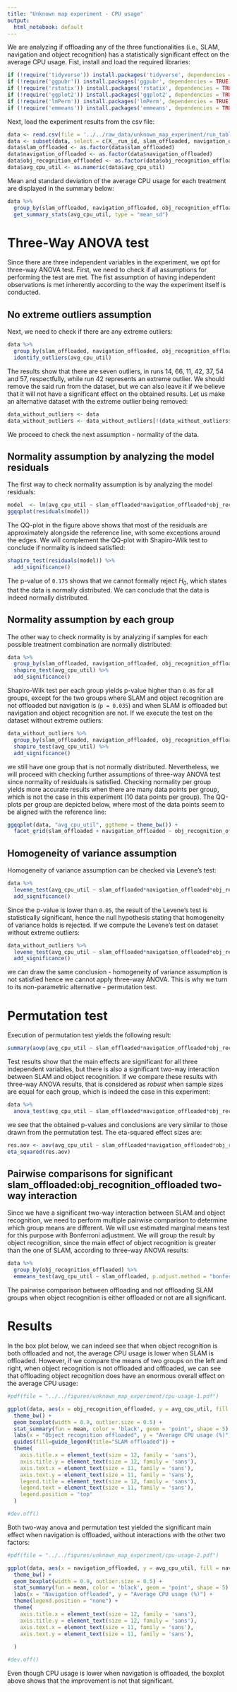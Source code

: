 ```yaml
---
title: "Unknown map experiment - CPU usage"
output:
  html_notebook: default
---
```


We are analyzing if offloading any of the three functionalities (i.e., SLAM, navigation and object recognition) has a statistically significant effect on the average CPU usage. Fist, install and load the required libraries:
```r
if (!require('tidyverse')) install.packages('tidyverse', dependencies = TRUE); library('tidyverse')
if (!require('ggpubr')) install.packages('ggpubr', dependencies = TRUE); library('ggpubr')
if (!require('rstatix')) install.packages('rstatix', dependencies = TRUE); library('rstatix')
if (!require('ggplot2')) install.packages('ggplot2', dependencies = TRUE); library('ggplot2')
if (!require('lmPerm')) install.packages('lmPerm', dependencies = TRUE); library('lmPerm')
if (!require('emmeans')) install.packages('emmeans', dependencies = TRUE); library('emmeans')
```

Next, load the experiment results from the csv file:
```r
data <- read.csv(file = '../../raw_data/unknown_map_experiment/run_table.csv')
data <- subset(data, select = c(X__run_id, slam_offloaded, navigation_offloaded, obj_recognition_offloaded, avg_cpu_util))
data$slam_offloaded <- as.factor(data$slam_offloaded)
data$navigation_offloaded <- as.factor(data$navigation_offloaded)
data$obj_recognition_offloaded <- as.factor(data$obj_recognition_offloaded)
data$avg_cpu_util <- as.numeric(data$avg_cpu_util)
```

Mean and standard deviation of the average CPU usage for each treatment are displayed in the summary below:
```r
data %>%
  group_by(slam_offloaded, navigation_offloaded, obj_recognition_offloaded) %>%
  get_summary_stats(avg_cpu_util, type = "mean_sd")
```

# Three-Way ANOVA test

Since there are three independent variables in the experiment, we opt for three-way ANOVA test. First, we need to check if all assumptions for performing the test are met. The fist assumption of having independent observations is met inherently according to the way the experiment itself is conducted. 

## No extreme outliers assumption

Next, we need to check if there are any extreme outliers:

```r
data %>%
  group_by(slam_offloaded, navigation_offloaded, obj_recognition_offloaded) %>%
  identify_outliers(avg_cpu_util)
```

The results show that there are seven outliers, in runs 14, 66, 11, 42, 37, 54 and 57, respectfully, while run 42 represents an extreme outlier. We should remove the said run from the dataset, but we can also leave it if we believe that it will not have a significant effect on the obtained results. Let us make an alternative dataset with the extreme outlier being removed:

```r
data_without_outliers <- data
data_without_outliers <- data_without_outliers[!(data_without_outliers$X__run_id == 'run_42'),]
```
We proceed to check the next assumption - normality of the data. 

## Normality assumption by analyzing the model residuals

The first way to check normality assumption is by analyzing the model residuals:

```r
model  <- lm(avg_cpu_util ~ slam_offloaded*navigation_offloaded*obj_recognition_offloaded, data = data)
ggqqplot(residuals(model))
```

The QQ-plot in the figure above shows that most of the residuals are approximately alongside the reference line, with some exceptions around the edges. We will complement the QQ-plot with Shapiro-Wilk test to conclude if normality is indeed satisfied:
```r
shapiro_test(residuals(model)) %>%
  add_significance()
```
The p-value of `0.175` shows that we cannot formally reject $H_0$, which states that the data is normally distributed. We can conclude that the data is indeed normally distributed.

## Normality assumption by each group

The other way to check normality is by analyzing if samples for each possible treatment combination are normally distributed:

```r
data %>%
  group_by(slam_offloaded, navigation_offloaded, obj_recognition_offloaded) %>%
  shapiro_test(avg_cpu_util) %>%
  add_significance()
```

Shapiro-Wilk test per each group yields p-value higher than `0.05` for all groups, except for the two groups where SLAM and object recognition are not offloaded but navigation is (`p = 0.035`) and when SLAM is offloaded but navigation and object recognition are not. If we execute the test on the dataset without extreme outliers:
```r
data_without_outliers %>%
  group_by(slam_offloaded, navigation_offloaded, obj_recognition_offloaded) %>%
  shapiro_test(avg_cpu_util) %>%
  add_significance()
```
we still have one group that is not normally distributed. Nevertheless, we will proceed with checking further assumptions of three-way ANOVA test since normality of residuals is satisfied. Checking normality per group yields more accurate results when there are many data points per group, which is not the case in this experiment (10 data points per group). The QQ-plots per group are depicted below, where most of the data points seem to be aligned with the reference line:

```r
ggqqplot(data, "avg_cpu_util", ggtheme = theme_bw()) +
  facet_grid(slam_offloaded + navigation_offloaded ~ obj_recognition_offloaded, labeller = "label_both")
```

## Homogeneity of variance assumption

Homogeneity of variance assumption can be checked via Levene’s test:

```r
data %>% 
  levene_test(avg_cpu_util ~ slam_offloaded*navigation_offloaded*obj_recognition_offloaded) %>%
  add_significance()
```
Since the p-value is lower than `0.05`, the result of the Levene's test is statistically significant, hence the null hypothesis stating that homogeneity of variance holds is rejected. If we compute the Levene's test on dataset without extreme outliers:
```r
data_without_outliers %>% 
  levene_test(avg_cpu_util ~ slam_offloaded*navigation_offloaded*obj_recognition_offloaded) %>%
  add_significance()
```
we can draw the same conclusion - homogeneity of variance assumption is not satisfied hence we cannot apply three-way ANOVA. This is why we turn to its non-parametric alternative - permutation test.

# Permutation test

Execution of permutation test yields the following result:
```r
summary(aovp(avg_cpu_util ~ slam_offloaded*navigation_offloaded*obj_recognition_offloaded, data = data, perm="Prob", maxIter=500000, nCycle=100, Ca=0.001))
```
Test results show that the main effects are significant for all three independent variables, but there is also a significant two-way interaction between SLAM and object recognition. If we compare these results with three-way ANOVA results, that is considered as _robust_ when sample sizes are equal for each group, which is indeed the case in this experiment:
```r
data %>% 
  anova_test(avg_cpu_util ~ slam_offloaded*navigation_offloaded*obj_recognition_offloaded)

```
we see that the obtained p-values and conclusions are very similar to those drawn from the permutation test. The eta-squared effect sizes are:
```r
res.aov <- aov(avg_cpu_util ~ slam_offloaded*navigation_offloaded*obj_recognition_offloaded, data = data)
eta_squared(res.aov)
```

## Pairwise comparisons for significant slam_offloaded:obj_recognition_offloaded two-way interaction 

Since we have a significant two-way interaction between SLAM and object recognition, we need to perform multiple pairwise comparison to determine which group means are different. We will use estimated marginal means test for this purpose with Bonferroni adjustment. We will group the result by object recognition, since the main effect of object recognition is greater than the one of SLAM, according to three-way ANOVA results:
```r
data %>% 
  group_by(obj_recognition_offloaded) %>%
  emmeans_test(avg_cpu_util ~ slam_offloaded, p.adjust.method = "bonferroni", detailed = TRUE) 
```
The pairwise comparison between offloading and not offloading SLAM groups when object recognition is either offloaded or not are all significant.

# Results

In the box plot below, we can indeed see that when object recognition is both offloaded and not, the average CPU usage is lower when SLAM is offloaded. However, if we compare the means of two groups on the left and right, when object recognition is not offloaded and offloaded, we can see that offloading object recognition does have an enormous overall effect on the average CPU usage:
```r
#pdf(file = "../../figures/unknown_map_experiment/cpu-usage-1.pdf")

ggplot(data, aes(x = obj_recognition_offloaded, y = avg_cpu_util, fill = slam_offloaded)) +
  theme_bw() + 
  geom_boxplot(width = 0.9, outlier.size = 0.5) + 
  stat_summary(fun = mean, color = 'black', geom = 'point', shape = 5) +
  labs(x = "Object recognition offloaded", y = "Average CPU usage (%)") +
  guides(fill=guide_legend(title="SLAM offloaded")) +
  theme(
    axis.title.x = element_text(size = 12, family = 'sans'),
    axis.title.y = element_text(size = 12, family = 'sans'),
    axis.text.x = element_text(size = 11, family = 'sans'),
    axis.text.y = element_text(size = 11, family = 'sans'),
    legend.title = element_text(size = 12, family = 'sans'),
    legend.text = element_text(size = 11, family = 'sans'),
    legend.position = "top"
  )

#dev.off()
```

Both two-way anova and permutation test yielded the significant main effect when navigation is offloaded, without interactions with the other two factors:
```r
#pdf(file = "../../figures/unknown_map_experiment/cpu-usage-2.pdf")

ggplot(data, aes(x = navigation_offloaded, y = avg_cpu_util, fill = navigation_offloaded)) +
  theme_bw() + 
  geom_boxplot(width = 0.9, outlier.size = 0.5) + 
  stat_summary(fun = mean, color = 'black', geom = 'point', shape = 5) +
  labs(x = "Navigation offloaded", y = "Average CPU usage (%)") +
  theme(legend.position = "none") +
  theme(
    axis.title.x = element_text(size = 12, family = 'sans'),
    axis.title.y = element_text(size = 12, family = 'sans'),
    axis.text.x = element_text(size = 11, family = 'sans'),
    axis.text.y = element_text(size = 11, family = 'sans'),
    
  )

#dev.off()
```
Even though CPU usage is lower when navigation is offloaded, the boxplot above shows that the improvement is not that significant. 
